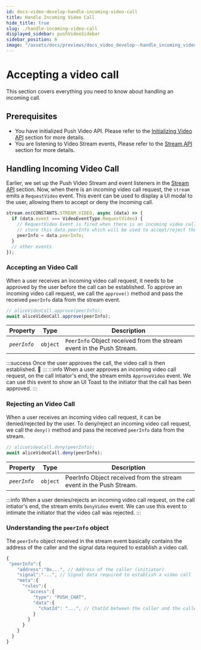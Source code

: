 ```yaml
---
id: docs-video-develop-handle-incoming-video-call
title: Handle Incoming Video Call
hide_title: true
slug: ./handle-incoming-video-call
displayed_sidebar: pushVideoSidebar
sidebar_position: 6
image: "/assets/docs/previews/docs_video_develop--handle_incoming_video_call.png"
---
```


# Accepting a video call

This section covers everything you need to know about handling an incoming call.

<head>
  <title>Handle Incoming Video Call | Push Video | Push Documentation</title>
</head>


## Prerequisites

- You have initialized Push Video API. Please refer to the [Initializing Video API](../initializing-video-api) section for more details.
- You are listening to Video Stream events, Please refer to the [Stream API](../stream-video) section for more details.

## Handling Incoming Video Call

Earlier, we set up the Push Video Stream and event listeners in the [Stream API](../stream-video) section. Now, when there is an incoming video call request, the `stream` emits a `RequestVideo` event. This event can be used to display a UI modal to the user, allowing them to accept or deny the incoming call.

```typescript
stream.on(CONSTANTS.STREAM.VIDEO, async (data) => {
  if (data.event === VideoEventType.RequestVideo) {
    // RequestVideo Event is fired when there is an incoming video call request
    // store this data.peerInfo which will be used to accept/reject the call
    peerInfo = data.peerInfo;
  }
  // other events
});
```

### Accepting an Video Call

When a user receives an incoming video call request, it needs to be approved by the user before the call can be established. To approve an incoming video call request, we call the `approve()` method and pass the received `peerInfo` data from the stream event.

```typescript
// aliceVideoCall.approve(peerInfo);
await aliceVideoCall.approve(peerInfo);
```

| Property     | Type     | Description                                                          |
| ------------ | -------- | -------------------------------------------------------------------- |
| _`peerInfo`_ | `object` | `PeerInfo` Object received from the stream event in the Push Stream. |

:::success
Once the user approves the call, the video call is then established. 🎉
:::
:::info
When a user approves an incoming video call request, on the call intiator's end, the stream emits `ApproveVideo` event. We can use this event to show an UI Toast to the initiator that the call has been approved.
:::

### Rejecting an Video Call

When a user receives an incoming video call request, it can be denied/rejected by the user. To deny/reject an incoming video call request, we call the `deny()` method and pass the received `peerInfo` data from the stream.

```typescript
// aliceVideoCall.deny(peerInfo);
await aliceVideoCall.deny(peerInfo);
```

| Property     | Type     | Description                                                        |
| ------------ | -------- | ------------------------------------------------------------------ |
| _`peerInfo`_ | `object` | PeerInfo Object received from the stream event in the Push Stream. |

:::info
When a user denies/rejects an incoming video call request, on the call intiator's end, the stream emits `DenyVideo` event. We can use this event to intimate the initiator that the video call was rejected.
:::

### Understanding the `peerInfo` object

The `peerInfo` object received in the stream event basically contains the address of the caller and the signal data required to establish a video call.

```typescript
{
 "peerInfo":{
    "address":"0x...", // Address of the caller (initiator)
    "signal":"...", // Signal data required to establish a video call
    "meta":{
      "rules":{
        "access":{
          "type": "PUSH_CHAT",
          "data":{
            "chatId": "...", // ChatId between the caller and the callee
          }
        }
      }
    }
  }
}
```

```

```
